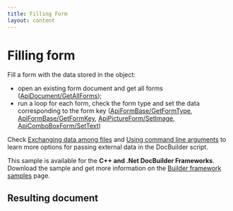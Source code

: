 ```yaml
---
title: Filling Form
layout: content
---
```

# [](/docbuilder/buildersamples/)Filling form

Fill a form with the data stored in the object:

* open an existing form document and get all forms ([ApiDocument/GetAllForms](/docbuilder/textdocumentapi/apidocument/getallforms));
* run a loop for each form, check the form type and set the data corresponding to the form key ([ApiFormBase/GetFormType](/docbuilder/textdocumentapi/apiformbase/getformtype), [ApiFormBase/GetFormKey](/docbuilder/textdocumentapi/apiformbase/getformkey), [ApiPictureForm/SetImage](/docbuilder/textdocumentapi/apipictureform/setimage), [ApiComboBoxForm/SetText](/docbuilder/textdocumentapi/apicomboboxform/settext))

Check [Exchanging data among files](/docbuilder/howitworks/globalvariable) and [Using command line arguments](/docbuilder/integrationapi/arguments) to learn more options for passing external data in the DocBuilder script.

This sample is available for the **C++ and .Net DocBuilder Frameworks**.\
Download the sample and get more information on the [Builder framework samples](/docbuilder/builderframeworksamples) page.

## Resulting document
